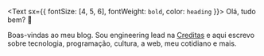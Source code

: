 <Text sx={{ fontSize: [4, 5, 6], fontWeight: `bold`, color: `heading` }}>
  Olá, tudo bem? 🙂
</Text>

Boas-vindas ao meu blog. Sou engineering lead na [Creditas](https://www.creditas.com) e aqui escrevo sobre tecnologia, programação, cultura, a web, meu cotidiano e mais.
